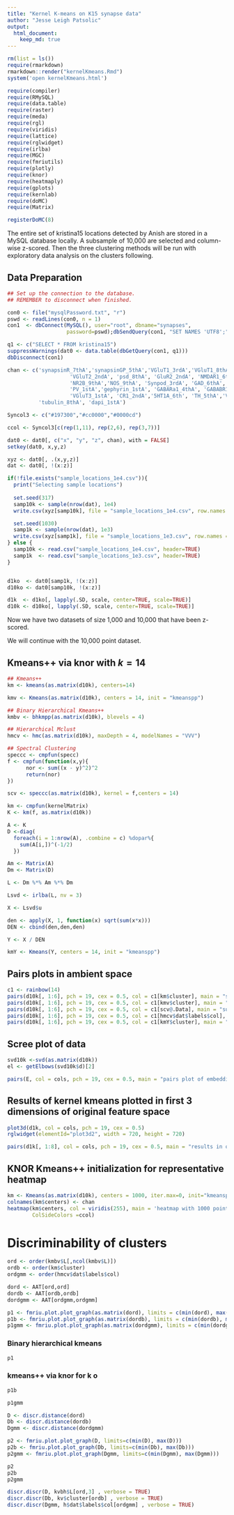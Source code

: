 ```yaml
---
title: "Kernel K-means on K15 synapse data"
author: "Jesse Leigh Patsolic"
output: 
  html_document:
    keep_md: true
---
```


```r
rm(list = ls())
require(rmarkdown)
rmarkdown::render("kernelKmeans.Rmd")
system('open kernelKmeans.html')
```

```r
require(compiler)
require(RMySQL)
require(data.table)
require(raster)
require(meda)
require(rgl)
require(viridis)
require(lattice)
require(rglwidget)
require(irlba)
require(MGC)
require(fmriutils)
require(plotly)
require(knor)
require(heatmaply)
require(gplots)
require(kernlab)
require(doMC)
require(Matrix)

registerDoMC(8)
```

The entire set of kristina15 locations detected by Anish are stored in a
MySQL database locally.  A subsample of 10,000 are selected and
column-wise z-scored.  Then the three clustering methods will be run
with exploratory data analysis on the clusters following. 

## Data Preparation 

```r
## Set up the connection to the database.
## REMEMBER to disconnect when finished.

con0 <- file("mysqlPassword.txt", "r")
pswd <- readLines(con0, n = 1)
con1  <- dbConnect(MySQL(), user="root", dbname="synapses",
                   password=pswd);dbSendQuery(con1, "SET NAMES 'UTF8';")

q1 <- c("SELECT * FROM kristina15")
suppressWarnings(dat0 <- data.table(dbGetQuery(con1, q1)))
dbDisconnect(con1)
```

```r
chan <- c('synapsinR_7thA','synapsinGP_5thA','VGluT1_3rdA','VGluT1_8thA',
					'VGluT2_2ndA', 'psd_8thA', 'GluR2_2ndA', 'NMDAR1_6thA',
					'NR2B_9thA','NOS_9thA', 'Synpod_3rdA', 'GAD_6thA','VGAT_5thA', 
					'PV_1stA','gephyrin_1stA', 'GABARa1_4thA', 'GABABR1_3rdA',
					'VGluT3_1stA', 'CR1_2ndA','5HT1A_6th', 'TH_5thA','VAChT_4thA',	
          'tubulin_8thA', 'dapi_1stA')

Syncol3 <- c("#197300","#cc0000","#0000cd")

ccol <- Syncol3[c(rep(1,11), rep(2,6), rep(3,7))]

dat0 <- dat0[, c("x", "y", "z", chan), with = FALSE]
setkey(dat0, x,y,z)

xyz <- dat0[, .(x,y,z)]
dat <- dat0[, !(x:z)]

if(!file.exists("sample_locations_1e4.csv")){
  print("Selecting sample locations")
  
  set.seed(317)
  samp10k <- sample(nrow(dat), 1e4)
  write.csv(xyz[samp10k], file = "sample_locations_1e4.csv", row.names = FALSE)

  set.seed(1030)
  samp1k <- sample(nrow(dat), 1e3)
  write.csv(xyz[samp1k], file = "sample_locations_1e3.csv", row.names = FALSE)
} else {
  samp10k <- read.csv("sample_locations_1e4.csv", header=TRUE)
  samp1k  <- read.csv("sample_locations_1e3.csv", header=TRUE)
}


d1ko  <- dat0[samp1k, !(x:z)]
d10ko <- dat0[samp10k, !(x:z)]

d1k  <- d1ko[, lapply(.SD, scale, center=TRUE, scale=TRUE)]
d10k <- d10ko[, lapply(.SD, scale, center=TRUE, scale=TRUE)]
```

Now we have two datasets of size 1,000 and 10,000 that have been
z-scored. 

We will continue with the 10,000 point dataset. 

## Kmeans++ via knor with $k = 14$

```r
## Kmeans++
km <- kmeans(as.matrix(d10k), centers=14)

kmv <- Kmeans(as.matrix(d10k), centers = 14, init = "kmeanspp")  

## Binary Hierarchical Kmeans++
kmbv <- bhkmpp(as.matrix(d10k), blevels = 4)

## Hierarchical Mclust
hmcv <- hmc(as.matrix(d10k), maxDepth = 4, modelNames = "VVV")

## Spectral Clustering
speccc <- cmpfun(specc)
f <- cmpfun(function(x,y){
      nor <- sum((x - y)^2)^2
      return(nor)
})

scv <- speccc(as.matrix(d10k), kernel = f,centers = 14)
```

```r
km <- cmpfun(kernelMatrix)
K <- km(f, as.matrix(d10k))

A <- K
D <-diag( 
  foreach(i = 1:nrow(A), .combine = c) %dopar%{
    sum(A[i,])^(-1/2)
  })

Am <- Matrix(A)
Dm <- Matrix(D)

L <- Dm %*% Am %*% Dm

Lsvd <- irlba(L, nv = 3)

X <- Lsvd$u

den <- apply(X, 1, function(x) sqrt(sum(x*x)))
DEN <- cbind(den,den,den)

Y <- X / DEN

kmY <- Kmeans(Y, centers = 14, init = "kmeanspp")
```

## Pairs plots in ambient space

```r
c1 <- rainbow(14)
pairs(d10k[, 1:6], pch = 19, cex = 0.5, col = c1[km$cluster], main = "subset to first 6 dimensions.")
pairs(d10k[, 1:6], pch = 19, cex = 0.5, col = c1[kmv$cluster], main = "subset to first 6 dimensions.")
pairs(d10k[, 1:6], pch = 19, cex = 0.5, col = c1[scv@.Data], main = "subset to first 6 dimensions.")
pairs(d10k[, 1:6], pch = 19, cex = 0.5, col = c1[hmcv$dat$labels$col], main = "subset to first 6 dimensions.")
pairs(d10k[, 1:6], pch = 19, cex = 0.5, col = c1[kmY$cluster], main = "subset to first 6 dimensions.")
```


## Scree plot of data
```r
svd10k <-svd(as.matrix(d10k))
el <- getElbows(svd10k$d)[2]
```


```r
pairs(E, col = cols, pch = 19, cex = 0.5, main = "pairs plot of embedding to second elbow")
```

## Results of kernel kmeans plotted in first 3 dimensions of original feature space

```r
plot3d(d1k, col = cols, pch = 19, cex = 0.5)
rglwidget(elementId="plot3d2", width = 720, height = 720)
```

```r
pairs(d1k[, 1:8], col = cols, pch = 19, cex = 0.5, main = "results in original feature space using first 8 features")
```


## KNOR Kmeans++ initialization for representative heatmap
```r
km <- Kmeans(as.matrix(d10k), centers = 1000, iter.max=0, init="kmeanspp")
colnames(km$centers) <- chan
heatmap(km$centers, col = viridis(255), main = 'heatmap with 1000 points chosen with km++ init',
        ColSideColors =ccol)
```


# Discriminability of clusters

```r
ord <- order(kmbv$L[,ncol(kmbv$L)])
ordb <- order(km$cluster)
ordgmm <- order(hmcv$dat$labels$col)

dord <- AAT[ord,ord]
dordb <- AAT[ordb,ordb]
dordgmm <- AAT[ordgmm,ordgmm]

p1 <- fmriu.plot.plot_graph(as.matrix(dord), limits = c(min(dord), max(dord)))
p1b <- fmriu.plot.plot_graph(as.matrix(dordb), limits = c(min(dordb), max(dordb)))
p1gmm <- fmriu.plot.plot_graph(as.matrix(dordgmm), limits = c(min(dordgmm), max(dordgmm)))
```

### Binary hierarchical kmeans
```r
p1
```

### kmeans++ via knor for k o 
```r
p1b
```

```r
p1gmm
```

```r
D <- discr.distance(dord)
Db <- discr.distance(dordb)
Dgmm <- discr.distance(dordgmm)

p2 <- fmriu.plot.plot_graph(D, limits=c(min(D), max(D)))
p2b <- fmriu.plot.plot_graph(Db, limits=c(min(Db), max(Db)))
p2gmm <- fmriu.plot.plot_graph(Dgmm, limits=c(min(Dgmm), max(Dgmm)))

p2
p2b
p2gmm
```


```r
discr.discr(D, kvbh$L[ord,3] , verbose = TRUE)
discr.discr(Db, kv$cluster[ordb] , verbose = TRUE)
discr.discr(Dgmm, h$dat$labels$col[ordgmm] , verbose = TRUE)
```
